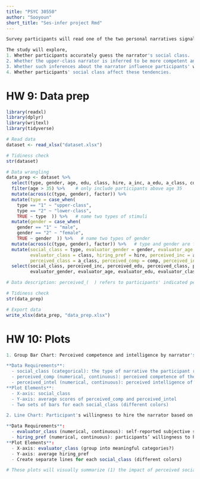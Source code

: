```yaml
---
title: "PSYC 30550"
author: "Sooyoun"
short_title: "Ses-infer project Rmd"
---
```


```r

Survey participants will read one of the two personal narratives signaling different social classes. They will make inferences about the narrator, including the narrator's education level, relative social class, competence level, and intelligence level. They will also indicate their willingness to hire the narrator from an employer's perspective, and their demographic info.

The study will explore,
1. Whether participants accurately guess the narrator's social class.
2. Whether the upper-class narrator is inferred to be more competent and intelligent than the lower-class narrator.
3. Whether such inferences about the narrator influence participants' willingness to hire the narrator.
4. Whether participants' social class affect these tendencies.

```

# HW 9: Data prep

```r

library(readxl)
library(dplyr)
library(writexl)
library(tidyverse)

# Read data
dataset <- read_xlsx("dataset.xlsx")

# Tidiness check
str(dataset)

# Data wrangling
data_prep <- dataset %>%
  select(type, gender, age, edu, class, hire, a_inc, a_edu, a_class, comp, intel) %>%   # select columns
  filter(age > 35) %>%    # only include participants above age 35
  mutate(across(c(type, gender), factor)) %>%
  mutate(type = case_when(
    type == "1" ~ "upper-class",
    type == "2" ~ "lower-class",
    TRUE ~ type  )) %>%   # name two types of stimuli
  mutate(gender = case_when(
    gender == "1" ~ "male",
    gender == "2" ~ "female",
    TRUE ~ gender  )) %>%   # name two types of gender
  mutate(across(c(type, gender), factor)) %>%   # type and gender are factor variables
  mutate(social_class = type, evaluator_gender = gender, evaluator_age = age, evaluator_edu = edu,
         evaluator_class = class, hiring_pref = hire, perceived_inc = a_inc, perceived_edu = a_edu,
         perceived_class = a_class, perceived_comp = comp, perceived_intel = intel) %>%   # change names
  select(social_class, perceived_inc, perceived_edu, perceived_class, perceived_comp, perceived_intel, hiring_pref,
         evaluator_gender, evaluator_age, evaluator_edu, evaluator_class)   # final column selection

# Data description: perceived_(  ) refers to participants' indicated perception of the narrator. evaluator_(  ) refers to participants' reported demographic info.

# Tidiness check
str(data_prep)

# Export data
write_xlsx(data_prep, "data_prep.xlsx")

```

# HW 10: Plots

```r

1. Group Bar Chart: Perceived competence and intelligence by narrator's social class

**Data Requirements**:
  - social_class (categorical): the type of narrative the participant read (upper-class, lower-class)
  - perceived_comp (numerical, continuous): perceived competence of the narrator
  - perceived_intel (numerical, continuous): perceived intelligence of the narrator
**Plot Elements**:
  - X-axis: social_class
  - Y-axis: average scores of perceived_comp and perceived_intel
  - Two sets of bars for each social_class (different colors)

2. Line Chart: Participant's willingness to hire the narrator based on own social class

**Data Requirements**:
  - evaluator_class (numerical, continuous): self-reported subjective social class of participants
  - hiring_pref (numerical, continuous): participants’ willingness to hire the narrator
**Plot Elements**:
  - X-axis: evaluator_class (group into meaningful categories?)
  - Y-axis: average hiring_pref
  - Create separate lines for each social_class (different colors)

# These plots will visually summarize (1) the impact of perceived social class on narrator evaluation and (2) the influence of participants' own social class on these patterns.

```
